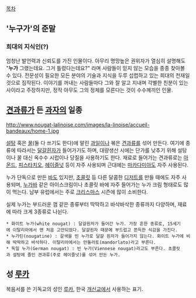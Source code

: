 [[목차]]

== '누구가'의 준말 ==

=== 희대의 지식인(?) ===

엄청난 발언력과 신뢰도를 가진 인물이다. 아무리 명망높은 권위자가 열심히 설명해도 "'''누가''' 그랬는데요. 그거 틀렸다는데요?" 라며 사람들이 믿지 않는 모습을 종종 찾아볼 수 있다. 전문성이 필요한 모든 분야의 기술과 지식을 두루 섭렵하고 있는 희대의 천재일 것으로 짐작된다. 이야기를 꺼내는 사람들마다 그와 잘 알고 지내며 각별한 친분이 있는 사이라고 주장하지만, 정작 아무도 그의 정체를 모른다는 것이 수수께끼인 인물.

== [[견과류]]가 든 [[과자]]의 일종 ==
http://www.nougat-lalinoise.com/images/la-linoise/accueil-bandeaux/home-1.jpg

[[설탕]] 혹은 [[꿀]](둘 다 쓰기도 한다)에 말린 [[과일]]이나 볶은 [[견과류]]를 섞어 만든다. 여기에 종류에 따라서는 [[달걀]]흰자가 들어가기도 하며, 대량생산 시에는 단가를 낮추기 위해 설탕이나 꿀 대신 옥수수 시럽이나 당질을 사용하기도 한다.
재료로 들어가는 견과류로는 [[아몬드]], [[피스타치오]], [[헤이즐넛]] 등이 자주 사용되며 근대에는 [[마카다미아]]도 자주 사용된다.

누가 단독으로 만든 [[바]]도 있지만, [[초콜릿]] 등 다른 달콤한 [[디저트]]를 만들 때에도 자주 사용되며, [[누가바]] 같은 아이스크림이나 초콜릿 바에 자주 들어가는 누가 크림 형태로도 많이 먹는다.
남부 유럽에서는 주로 [[크리스마스]] 시즌에 많이 소비한다.

실제 누가는 부드러운 껌 같은 종류부터 딱딱하고 바삭바삭한 종류까지 다양하며, 재료에 따라 크게 3종류로 나뉜다.
 * 화이트 누가(white nougat) : 달걀흰자가 들어간 누가. 가장 흔한 종류로, 15세기에 이탈리아에서 맨 처음 고안되었다. 달걀흰자 때문에 부드럽고 쫀득한 식감을 가진다.
 * 누가틴(nougatine) : 갈색을 띤 누가로 달걀 흰자가 들어가지 않는다. 화이트 누가에 비해 딱딱하고 바삭하다. 이탈리아에서는 만돌라토(mandorlato)라고 부른다.
 * 독일 누가(German nougat) : 빈 누가(Viennese nougat)라고도 부른다. 초콜릿과 설탕에 졸인 견과류(주로 헤이즐넛)를 섞어 만든 누가.

== 성 [[루카]] ==
복음서를 쓴 기독교의 성인 [[루카]], 한국 [[개신교]]에서 사용하는 표기.

